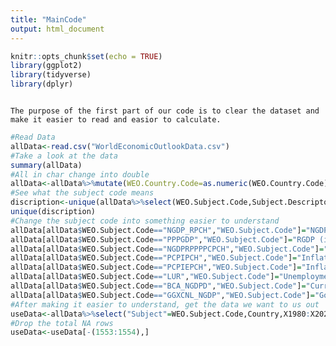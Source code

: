 ```yaml
---
title: "MainCode"
output: html_document
---
```


```r
knitr::opts_chunk$set(echo = TRUE)
library(ggplot2)
library(tidyverse)
library(dplyr)
```
```
```
```
The purpose of the first part of our code is to clear the dataset and make it easier to read and easior to calculate.
```
```r
#Read Data
allData<-read.csv("WorldEconomicOutlookData.csv")
#Take a look at the data
summary(allData)
#All in char change into double
allData<-allData%>%mutate(WEO.Country.Code=as.numeric(WEO.Country.Code),X1980=as.numeric(X1980),X1981=as.numeric(X1981),X1982=as.numeric(X1982),X1983=as.numeric(X1983),X1984=as.numeric(X1984),X1985=as.numeric(X1985),X1986=as.numeric(X1986),X1987=as.numeric(X1987),X1988=as.numeric(X1988),X1989=as.numeric(X1989),X1990=as.numeric(X1990),X1991=as.numeric(X1991),X1992=as.numeric(X1992),X1993=as.numeric(X1993),X1994=as.numeric(X1994),X1995=as.numeric(X1995),X1996=as.numeric(X1996),X1997=as.numeric(X1997),X1998=as.numeric(X1998),X1999=as.numeric(X1999),X2000=as.numeric(X2000),X2001=as.numeric(X2001),X2002=as.numeric(X2002),X2003=as.numeric(X2003),X2004=as.numeric(X2004),X2005=as.numeric(X2005),X2006=as.numeric(X2006),X2007=as.numeric(X2007),X2008=as.numeric(X2008),X2009=as.numeric(X2009),X2010=as.numeric(X2010),X2011=as.numeric(X2011),X2012=as.numeric(X2012),X2013=as.numeric(X2013),X2014=as.numeric(X2014),X2015=as.numeric(X2015),X2016=as.numeric(X2016),X2017=as.numeric(X2017),X2018=as.numeric(X2018),X2019=as.numeric(X2019),X2020=as.numeric(X2020),X2021=as.numeric(X2021),Estimates.Start.After=as.numeric(Estimates.Start.After))
#See what the subject code means
discription<-unique(allData%>%select(WEO.Subject.Code,Subject.Descriptor,Units))
unique(discription)
#Change the subject code into something easier to understand
allData[allData$WEO.Subject.Code=="NGDP_RPCH","WEO.Subject.Code"]="NGDP"
allData[allData$WEO.Subject.Code=="PPPGDP","WEO.Subject.Code"]="RGDP (international dollars)"
allData[allData$WEO.Subject.Code=="NGDPRPPPPCPCH","WEO.Subject.Code"]="NGDP per person"
allData[allData$WEO.Subject.Code=="PCPIPCH","WEO.Subject.Code"]="Inflations rate average"
allData[allData$WEO.Subject.Code=="PCPIEPCH","WEO.Subject.Code"]="Inflations rate end"
allData[allData$WEO.Subject.Code=="LUR","WEO.Subject.Code"]="Unemployment rate"
allData[allData$WEO.Subject.Code=="BCA_NGDPD","WEO.Subject.Code"]="Current account balance"
allData[allData$WEO.Subject.Code=="GGXCNL_NGDP","WEO.Subject.Code"]="Government net lending/borrowing"
#After making it easier to understand, get the data we want to us out
useData<-allData%>%select("Subject"=WEO.Subject.Code,Country,X1980:X2021,Estimates.Start.After)
#Drop the total NA rows
useData<-useData[-(1553:1554),]
```
```
```
```

```
```r
```
